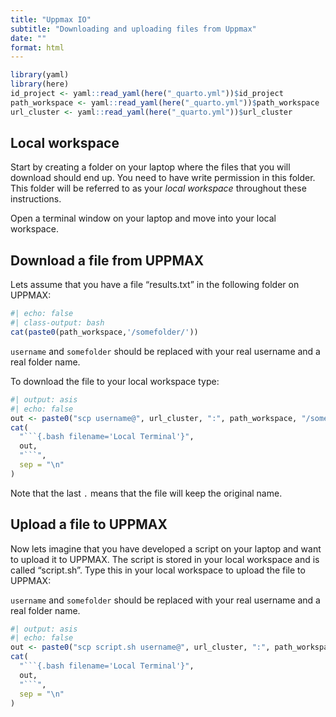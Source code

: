 ```yaml
---
title: "Uppmax IO"
subtitle: "Downloading and uploading files from Uppmax"
date: ""
format: html
---
```


```r
library(yaml)
library(here)
id_project <- yaml::read_yaml(here("_quarto.yml"))$id_project
path_workspace <- yaml::read_yaml(here("_quarto.yml"))$path_workspace
url_cluster <- yaml::read_yaml(here("_quarto.yml"))$url_cluster
```

## Local workspace

Start by creating a folder on your laptop where the files that you will download should end up. You need to have write permission in this folder. This folder will be referred to as your *local workspace* throughout these instructions.

Open a terminal window on your laptop and move into your local workspace.

## Download a file from UPPMAX

Lets assume that you have a file "results.txt" in the following folder on UPPMAX:

```r
#| echo: false
#| class-output: bash
cat(paste0(path_workspace,'/somefolder/'))
```

::: {.callout-note}
`username` and `somefolder` should be replaced with your real username and a real folder name.
:::

To download the file to your local workspace type:

```r
#| output: asis
#| echo: false
out <- paste0("scp username@", url_cluster, ":", path_workspace, "/somefolder/results.txt .")
cat(
  "```{.bash filename='Local Terminal'}",
  out,
  "```",
  sep = "\n"
)
```

Note that the last `.` means that the file will keep the original name.

## Upload a file to UPPMAX

Now lets imagine that you have developed a script on your laptop and want to upload it to UPPMAX. The script is stored in your local workspace and is called "script.sh". Type this in your local workspace to upload the file to UPPMAX:

::: {.callout-note}
`username` and `somefolder` should be replaced with your real username and a real folder name.
:::

```r
#| output: asis
#| echo: false
out <- paste0("scp script.sh username@", url_cluster, ":", path_workspace, "/somefolder/.")
cat(
  "```{.bash filename='Local Terminal'}",
  out,
  "```",
  sep = "\n"
)
```
